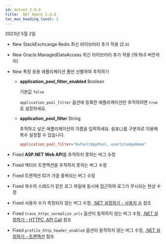 ```yaml
---
id: dotnet-2.0.6
title: .NET Agent 2.0.6
toc_max_heading_level: 2
---
```


2023년 5월 2일

- <Status>New</Status> StackExchcange Redis 최신 라이브러리 추가 적용 (2.x)

- <Status>New</Status> Oracle.ManagedDataAccess 최신 라이브러리 추가 적용 (19.19.0 버전까지)

- <Status>New</Status> 특정 응용 애플리케이션 풀만 선별하여 추적하기

  * **application_pool_filter_enabled** <span class='type'>Boolean</span>

    기본값 `false`
  
    `application_pool_filter` 옵션에 등록한 애플리케이션만 추적하려면 `true`로 설정하세요.

  * **application_pool_filter** <span class='type'>String</span>

    추적하고 싶은 애플리케이션의 이름을 입력하세요. 쉼표(,)를 구분자로 이용해 복수 설정할 수 있습니다.

    ```ini title='whatap.conf'
    application_pool_filter="DefaultAppPool, userSiteAppName"
    ```

- <Status>Fixed</Status> <b>ASP.NET Web API</b>를 추적하지 못하는 버그 수정

- <Status>Fixed</Status> 액티브 트랜잭션을 추적하지 못하는 버그 수정

- <Status>Fixed</Status> 트랜잭션 ID가 가끔 중복되는 버그 수정

- <Status>Fixed</Status> 복수의 스레드가 같은 로그 파일에 동시에 접근하여 로그가 무시되는 현상 수정

- <Status>Fixed</Status> 사용자 수가 측정되지 않는 버그 수정, <a href='../../dotnet/agent-number-of-user.html' target='_blank'>.NET 설정하기 - 사용자 수</a> 참조

- <Status>Fixed</Status> <code>trace_httpc_normalize_urls</code> 옵션이 동작하지 않는 버그 수정, <a href='../../dotnet/agent-httpcapicall.html' target='_blank'>.NET 설정하기 - HTTPC, API Call</a> 참조

- <Status>Fixed</Status> <code>profile_http_header_enabled</code> 옵션이 동작하지 않는 버그 수정, <a href='../../dotnet/agent-transaction.html' target='_blank'>.NET 설정하기 - 트랜잭션</a> 참조
